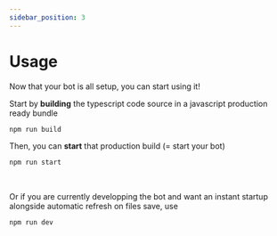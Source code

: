 ```yaml
---
sidebar_position: 3
---
```


# Usage

Now that your bot is all setup, you can start using it!

Start by **building** the typescript code source in a javascript production ready bundle
```bash
npm run build 
```
Then, you can **start** that production build (= start your bot)
```bash
npm run start
```

<br/>

Or if you are currently developping the bot and want an instant startup alongside automatic refresh on files save, use
```bash
npm run dev
```